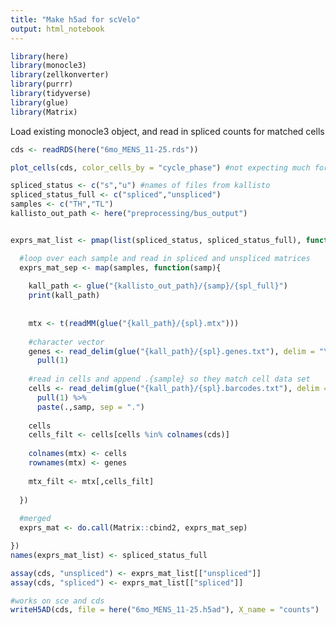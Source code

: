 ```yaml
---
title: "Make h5ad for scVelo"
output: html_notebook
---
```


```r
library(here)
library(monocle3)
library(zellkonverter)
library(purrr)
library(tidyverse)
library(glue)
library(Matrix)
```
Load existing monocle3 object, and read in spliced counts for matched cells

```r
cds <- readRDS(here("6mo_MENS_11-25.rds"))

plot_cells(cds, color_cells_by = "cycle_phase") #not expecting much for velocity based on no cycling cells

```

```r
spliced_status <- c("s","u") #names of files from kallisto
spliced_status_full <- c("spliced","unspliced")
samples <- c("TH","TL")
kallisto_out_path <- here("preprocessing/bus_output")


exprs_mat_list <- pmap(list(spliced_status, spliced_status_full), function(spl, spl_full){

  #loop over each sample and read in spliced and unspliced matrices
  exprs_mat_sep <- map(samples, function(samp){
    
    kall_path <- glue("{kallisto_out_path}/{samp}/{spl_full}")
    print(kall_path)
   
    
    mtx <- t(readMM(glue("{kall_path}/{spl}.mtx")))
    
    #character vector
    genes <- read_delim(glue("{kall_path}/{spl}.genes.txt"), delim = "\n", col_names = F) %>%
      pull(1)
    
    #read in cells and append .{sample} so they match cell data set
    cells <- read_delim(glue("{kall_path}/{spl}.barcodes.txt"), delim = "\n", col_names = F) %>%
      pull(1) %>% 
      paste(.,samp, sep = ".")
    
    cells
    cells_filt <- cells[cells %in% colnames(cds)]
    
    colnames(mtx) <- cells
    rownames(mtx) <- genes
    
    mtx_filt <- mtx[,cells_filt]
    
  })
  
  #merged
  exprs_mat <- do.call(Matrix::cbind2, exprs_mat_sep)

})
names(exprs_mat_list) <- spliced_status_full

assay(cds, "unspliced") <- exprs_mat_list[["unspliced"]]
assay(cds, "spliced") <- exprs_mat_list[["spliced"]]

```

```r
#works on sce and cds
writeH5AD(cds, file = here("6mo_MENS_11-25.h5ad"), X_name = "counts")
```

